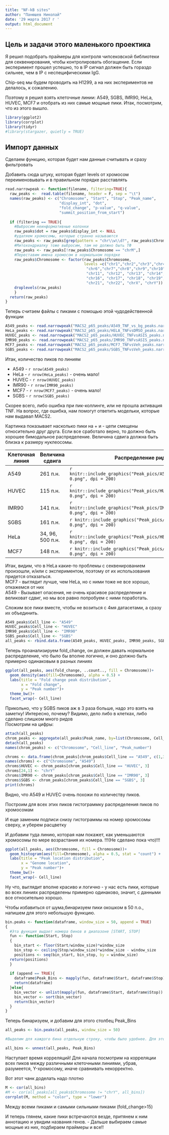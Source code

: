 ```yaml
---
title: "NF-kB sites"
author: "Панюшев Николай"
date: '29 марта 2017 г '
output: html_document
---
```


## Цель и задачи этого маленького проектика

Я решил подобрать праймеры для контроля чипсековской библиотеки для секвенирования, чтобы контролировать обогащение. Если эксперимент прошел успешно, то в IP сигнал должен быть гораздо сильнее, чем в IP c неспецифическими IgG. 

Chip-seq мы будем проводить на H1299, а на них экспериментов не делалось, к сожалению.

Поэтому я решил взять клеточные линии: A549, SGBS, IMR90, HeLa, HUVEC, MCF7 и отобрать из них самые мощные пики. Итак, посмотрим, что из этого вышло.



```r
library(ggplot2)
library(corrplot)
library(tidyr)
#library(stargazer, quietly = TRUE)
```

## Импорт данных

Сделаем функцию, которая будет нам данные считывать и сразу фильтровать

Добавить сюда штуку, которая будет levels от хромосом переименовывать и в правильном порядке расставлять

```r
read.narrowpeak <- function(filename, filtering=TRUE){
  raw_peaks <-  read.table(filename, header = F, sep = "\t")
  names(raw_peaks) <- c("Chromosome", "Start", "Stop", "Peak_name",
                        "display_int", "dot",
                        "fold_change", "p-value", "q-value",
                        "summit_position_from_start")
  
  if (filtering == TRUE){
    #Выбросим неинформативные колонки
    raw_peaks$dot = raw_peaks$display_int <- NULL
    #удаляем хромосомы, которые странно называются
    raw_peaks <- raw_peaks[grep(pattern = "chr\\w\\d?", raw_peaks$Chromosome), ]
    #Митохондриалку тоже выбросим, там не должно быть ТФ
    raw_peaks <- raw_peaks[!raw_peaks$Chromosome == "chrM",]
    #Переставим имена хромосом в нормальном порядке
    raw_peaks$Chromosome <- factor(raw_peaks$Chromosome, 
                                   levels =c("chr1","chr2","chr3","chr4","chr5",
                                    "chr6","chr7","chr8","chr9","chr10",
                                    "chr11", "chr12", "chr13", "chr14", "chr15",
                                    "chr16", "chr17", "chr18", "chr19", "chr20",
                                    "chr21", "chr22", "chrX", "chrY"))
    droplevels(raw_peaks)
    }
  return(raw_peaks)
}
```

Теперь считаем файлы с пиками с помощью этой чудодейственной функции

```r

A549_peaks <- read.narrowpeak("MACS2_p65_peaks/A549_TNF_vs_bg_peaks.narrowPeak")
HeLa_peaks <- read.narrowpeak("MACS2_p65_peaks/HELA_TNFvsDMSO_peaks.narrowPeak")
HUVEC_peaks <- read.narrowpeak("MACS2_p65_peaks/HUVEC_TNFvsASIS_peaks.narrowPeak")
IMR90_peaks <- read.narrowpeak("MACS2_p65_peaks/IMR90_TNFvsASIS_peaks.narrowPeak")
MCF7_peaks <- read.narrowpeak("MACS2_p65_peaks/MCF7_TNFvsVeh_peaks.narrowPeak")
SGBS_peaks <- read.narrowpeak("MACS2_p65_peaks/SGBS_TNFvsVeh_peaks.narrowPeak")
```

Итак, количество пиков по линиям

* A549 - `r nrow(A549_peaks)` 
* HeLa - `r nrow(HeLa_peaks)` - очень мало! 
* HUVEC - `r nrow(HUVEC_peaks)` 
* IMR90 - `r nrow(IMR90_peaks)` 
* MCF7 - `r nrow(MCF7_peaks)` - очень мало! 
* SGBS - `r nrow(SGBS_peaks)` 

Скорее всего, либо ошибка при пик-коллинге, или не прошла активация TNF. 
На вопрос, где ошибка, нам помогут ответить модельки, которые нам выдавал MACS2.

Картинка показывает насколько пики на + и - цепи смещены относительно друг друга. Если все сработало верно, то должно быть хорошее бимодальное распределение. Величина сдвига должна быть близка к размеру нуклеосомы. 

Клеточная линия  | Величина сдвига | Распределение ридов
------------- | ------------- | -------------
A549  | 261 п.н. | `r knitr::include_graphics("Peak_pics/A549_TNF_vs_bg_model-0.png", dpi = 200)`  
HUVEC | 115 п.н. | `r knitr::include_graphics("Peak_pics/HUVEC_TNFvsASIS_model-0.png", dpi = 200)`
IMR90 | 141 п.н. | `r knitr::include_graphics("Peak_pics/IMR90_TNFvsASIS_model-0.png", dpi = 200)`  
SGBS | 161 п.н.|  `r knitr::include_graphics("Peak_pics/SGBS_TNFvsVeh_model-0.png", dpi = 200)`  
HeLa | 34, 96, 500 п.н. |`r knitr::include_graphics("Peak_pics/HELA_TNFvsDMSO_model-0.png", dpi = 200)`  
MCF7 | 148 п.н. | `r knitr::include_graphics("Peak_pics/MCF7_TNFvsVeh_model-0.png", dpi = 200)`  

Итак, видим, что в HeLa какие-то проблемы с секвенированием произошли, и/или с экспериментом, поэтому от их использования придется отказаться.  
MCF7 - выглядит лучше, чем HeLa, но с ними тоже не все хорошо, откажемся от них  
A549 - Вызывает опасения, не очень красивое распределение и великоват сдвиг, но мы все равно попробуем с ними поработать.

Cложим все пики вместе, чтобы не возиться с 4мя датасетами, а сразу их объединить.

```r
A549_peaks$Cell_line <- "A549"
HUVEC_peaks$Cell_line <- "HUVEC"
IMR90_peaks$Cell_line <- "IMR90"
SGBS_peaks$Cell_line <- "SGBS"
all_peaks <- rbind.data.frame(A549_peaks, HUVEC_peaks, IMR90_peaks, SGBS_peaks)
```

Теперь проанализируем fold_change, он должен давать нормальное распределение, что было бы вполне логично, и оно должно быть примерно одинаковым в разных линиях

```r
ggplot(all_peaks, aes(fold_change, ..count.., fill = Chromosome))+
  geom_density(aes(fill=Chromosome), alpha = 0.5) +
  labs(title = "Fold change peak distribution",
       x = "Fold change",
       y = "Peak number")+
  theme_bw()+
  facet_wrap(~ Cell_line)
```

Прикольно, что у SGBS пиков аж в 3 раза больше, надо это взять на заметку!
Интересно, почему? 
Видимо, дело либо в клетках, либо сделано слишком много ридов  
Посмотрим на цифры:

```r
attach(all_peaks)
chrom_peaks <- aggregate(all_peaks$Peak_name, by=list(Chromosome, Cell_line), FUN=length)
detach(all_peaks)
names(chrom_peaks) <- c("Chromosome", "Cell_line", "Peak_number")

chroms <- data.frame(chrom_peaks[chrom_peaks$Cell_line == "A549", c(1,3)])
names(chroms) <- c("Chromosome", "A549")
chroms$HUVEC <- chrom_peaks[chrom_peaks$Cell_line == "HUVEC", 3]
chroms[24,1] <- "chrY"
chroms$IMR90 <- chrom_peaks[chrom_peaks$Cell_line == "IMR90", 3]
chroms$SGBS <- chrom_peaks[chrom_peaks$Cell_line == "SGBS", 3]
print(chroms)
```
Видно, что A549 и HUVEC очень похожи по количеству пиков.

Построим для всех этих пиков гистограммку распределения пиков по хромосомам

И еще заменим подписи снизу гистограммы на номер хромосомы сверху, и уберем расцветку

И добавим туда линию, которая нам покажет, как уменьшаются хромосомы по мере возрастания их номера.
!!!(Не сделано пока что)!!!

```r
ggplot(all_peaks, aes(Chromosome, fill = Chromosome))+
  geom_histogram(aes(fill=Chromosome), alpha = 0.5, stat = "count") +
  labs(title = "Peak location distribution",
       x = "Genome location",
       y = "Peak number")+
  theme_bw()+
  facet_wrap(~ Cell_line)
```

Ну что, выглядит вполне красиво и логично - у нас есть пики, которые во всех линиях распределены примерно одинаково, значит, с данными все относительно хорошо.

Чтобы избавиться от шума,бинаризуем пики окошком в 50 п.о., напишем для этого небольшую функцию.

```r
bin.peaks <- function(dataframe, window_size = 50, append = TRUE)
{
  #Эта функция выдает номера бинов в диапазоне [START, STOP]
  fun <- function(Start, Stop)
  { 
    bin_start <- floor(Start/window_size)*window_size
    bin_stop <- ceiling(Stop/window_size)*window_size - window_size
    positions <- seq(bin_start, bin_stop, by = window_size)
  return(positions)
  }
  
  if (append == TRUE){
    dataframe$Peak_Bins <- mapply(fun, dataframe$Start, dataframe$Stop)
    return(dataframe)
  }else{
    bin_vector <- unlist(mapply(fun, dataframe$Start, dataframe$Stop))
    bin_vector <- sort(bin_vector)
    return(bin_vector)
  }
}
```

Теперь бинаризуем, и добавим для этого столбец Peak_Bins
```r
all_peaks <- bin.peaks(all_peaks, window_size = 50)

#Выделим для каждого бина отдельную строку, чтобы было удобнее. Для этого возьмем функцию unnest из пакетика tidyr

all_bins <- unnest(all_peaks, Peak_Bins)
```

Наступает время корреляций! 
Для начала посмотрим на корреляции всех пиков между различными клеточными линиями, убрав, разумеется, Y-хромосому, иначе сравнивать некорректно.

Вот этот чанк доделать надо плотно

```r
M <- cor(all_bins)
#M <- cor(all_peaks[all_peaks$Chromosome != "chrY", all_bins])
corrplot(M, method = "color", type = "lower")
```



Между всеми пиками и самыми сильными пиками (fold_change>15)

И теперь глянем, какие пики встречаются везде, притянем к ним аннотацию и увидим названия генов. - Дальше выбираем самые мощные из них, подбираем праймеры и все!!






